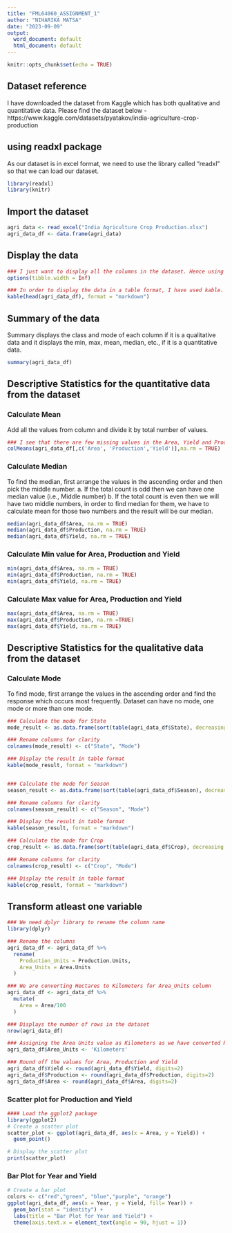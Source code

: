 ---
title: "FML64060_ASSIGNMENT_1"
author: "NIHARIKA MATSA"
date: "2023-09-09"
output:
  word_document: default
  html_document: default
---

```{r setup, include=FALSE}
knitr::opts_chunk$set(echo = TRUE)
```

## Dataset reference

I have downloaded the dataset from Kaggle which has both qualitative and quantitative data. Please find the dataset below -
https://www.kaggle.com/datasets/pyatakov/india-agriculture-crop-production

## using readxl package
As our dataset is in excel format, we need to use the library called "readxl" so that we can load our dataset.
```{r}
library(readxl)
library(knitr)
```

## Import the dataset
```{r}
agri_data <- read_excel("India Agriculture Crop Production.xlsx")
agri_data_df <- data.frame(agri_data)
```


## Display the data
```{r}
### I just want to display all the columns in the dataset. Hence using options().
options(tibble.width = Inf)

### In order to display the data in a table format, I have used kable.
kable(head(agri_data_df), format = "markdown")
```

## Summary of the data
Summary displays the class and mode of each column if it is a qualitative data and it displays the min, max, mean, median, etc., if it is a quantitative data.
```{r}
summary(agri_data_df)
```

## Descriptive Statistics for the quantitative data from the dataset
### Calculate Mean 
Add all the values from column and divide it by total number of values.
```{r}
### I see that there are few missing values in the Area, Yield and Production column.
colMeans(agri_data_df[,c('Area', 'Production','Yield')],na.rm = TRUE)
```

### Calculate Median
To find the median, first arrange the values in the ascending order and then pick the middle number.
a. If the total count is odd then we can have one median value (i.e., Middle number)
b. If the total count is even then we will have two middle numbers, in order to find median for them, we have to calculate mean for those two numbers and the result will be our median.
```{r}
median(agri_data_df$Area, na.rm = TRUE)
median(agri_data_df$Production, na.rm = TRUE)
median(agri_data_df$Yield, na.rm = TRUE)
```

### Calculate Min value for Area, Production and Yield
```{r}
min(agri_data_df$Area, na.rm = TRUE)
min(agri_data_df$Production, na.rm = TRUE)
min(agri_data_df$Yield, na.rm = TRUE)
```
### Calculate Max value for Area, Production and Yield
```{r}
max(agri_data_df$Area, na.rm = TRUE)
max(agri_data_df$Production, na.rm =TRUE)
max(agri_data_df$Yield, na.rm = TRUE)
```
## Descriptive Statistics for the qualitative data from the dataset
### Calculate Mode
To find mode, first arrange the values in the ascending order and find the response which occurs most frequently. Dataset can have no mode, one mode or more than one mode.
```{r}
### Calculate the mode for State
mode_result <- as.data.frame(sort(table(agri_data_df$State), decreasing = TRUE))

### Rename columns for clarity
colnames(mode_result) <- c("State", "Mode")

### Display the result in table format
kable(mode_result, format = "markdown")


### Calculate the mode for Season
season_result <- as.data.frame(sort(table(agri_data_df$Season), decreasing = TRUE))

### Rename columns for clarity
colnames(season_result) <- c("Season", "Mode")

### Display the result in table format
kable(season_result, format = "markdown")

### Calculate the mode for Crop
crop_result <- as.data.frame(sort(table(agri_data_df$Crop), decreasing = TRUE))

### Rename columns for clarity
colnames(crop_result) <- c("Crop", "Mode")

### Display the result in table format
kable(crop_result, format = "markdown")
```
## Transform atleast one variable
```{r}
### We need dplyr library to rename the column name
library(dplyr)

### Rename the columns
agri_data_df <- agri_data_df %>%
  rename(
    Production_Units = Production.Units,
    Area_Units = Area.Units
  )

### We are converting Hectares to Kilometers for Area_Units column
agri_data_df <- agri_data_df %>%
  mutate(
    Area = Area/100
  )

### Displays the number of rows in the dataset
nrow(agri_data_df)

### Assigning the Area Units value as Kilometers as we have converted Hectare to Kilometers
agri_data_df$Area_Units <- 'Kilometers'

### Round off the values for Area, Production and Yield
agri_data_df$Yield <- round(agri_data_df$Yield, digits=2)
agri_data_df$Production <- round(agri_data_df$Production, digits=2)
agri_data_df$Area <- round(agri_data_df$Area, digits=2)
```
### Scatter plot for Production and Yield
```{r}
#### Load the ggplot2 package
library(ggplot2)
# Create a scatter plot
scatter_plot <- ggplot(agri_data_df, aes(x = Area, y = Yield)) +
  geom_point()

# Display the scatter plot
print(scatter_plot)
```

### Bar Plot for Year and Yield
```{r}
# Create a bar plot
colors <- c("red","green", "blue","purple", "orange")
ggplot(agri_data_df, aes(x = Year, y = Yield, fill= Year)) +
  geom_bar(stat = "identity") +
  labs(title = "Bar Plot for Year and Yield") +
  theme(axis.text.x = element_text(angle = 90, hjust = 1))
```

